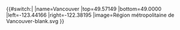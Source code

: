 {{#switch:{{{1}}}|
|name=Vancouver
|top=49.57149
|bottom=49.0000
|left=-123.44166
|right=-122.38195
|image=Région métropolitaine de Vancouver-blank.svg
}}<noinclude>
{{Documentation, template}}
</noinclude>